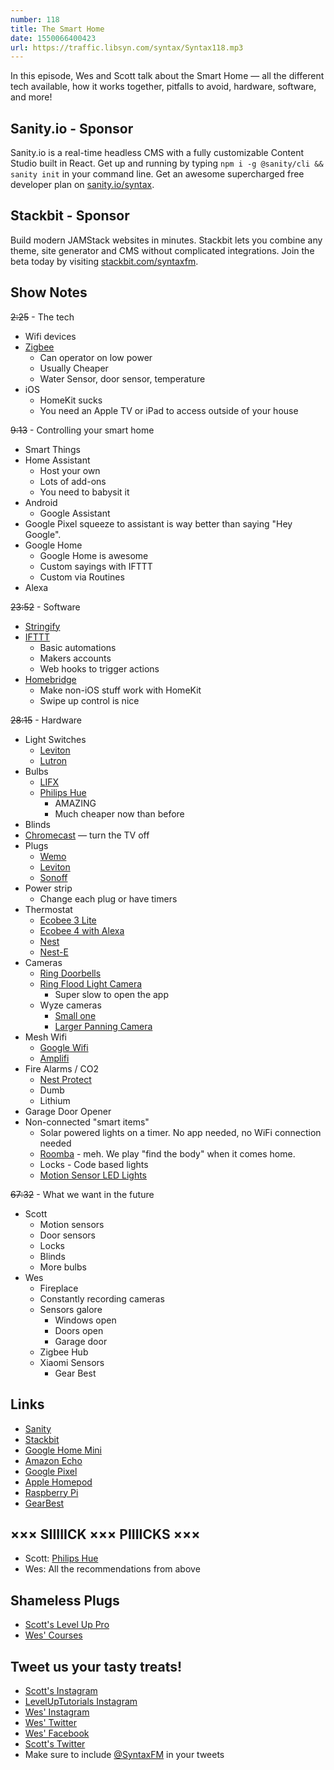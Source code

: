 ```yaml
---
number: 118
title: The Smart Home
date: 1550066400423
url: https://traffic.libsyn.com/syntax/Syntax118.mp3
---
```


In this episode, Wes and Scott talk about the Smart Home — all the different tech available, how it works together, pitfalls to avoid, hardware, software, and more!

## Sanity.io - Sponsor

Sanity.io is a real-time headless CMS with a fully customizable Content Studio built in React. Get up and running by typing `npm i -g @sanity/cli && sanity init` in your command line. Get an awesome supercharged free developer plan on [sanity.io/syntax](https://sanity.io/syntax?utm_source=syntax-fm&utm_campaign=syntax1).

## Stackbit - Sponsor

Build modern JAMStack websites in minutes. Stackbit lets you combine any theme, site generator and CMS without complicated integrations. Join the beta today by visiting [stackbit.com/syntaxfm](https://www.stackbit.com/syntaxfm/).

## Show Notes

~~2:25~~ - The tech

* Wifi devices
* [Zigbee](https://www.zigbee.org/)
  * Can operator on low power
  * Usually Cheaper
  * Water Sensor, door sensor, temperature
* iOS
  * HomeKit sucks
  * You need an Apple TV or iPad to access outside of your house

~~9:13~~ - Controlling your smart home

* Smart Things
* Home Assistant
  * Host your own
  * Lots of add-ons
  * You need to babysit it
* Android
  * Google Assistant
* Google Pixel squeeze to assistant is way better than saying "Hey Google".
* Google Home
  * Google Home is awesome
  * Custom sayings with IFTTT
  * Custom via Routines
* Alexa

~~23:52~~ - Software

* [Stringify](https://www.stringify.com/)
* [IFTTT](https://ifttt.com/)
  * Basic automations
  * Makers accounts
  * Web hooks to trigger actions
* [Homebridge](https://homebridge.io/)
  * Make non-iOS stuff work with HomeKit
  * Swipe up control is nice

~~28:15~~ - Hardware

* Light Switches
  * [Leviton](https://www.leviton.com/en)
  * [Lutron](https://www.casetawireless.com/)
* Bulbs
  * [LIFX](https://www.lifx.com/)
  * [Philips Hue](http://meethue.com)
    * AMAZING
    * Much cheaper now than before
* Blinds
* [Chromecast](https://store.google.com/product/chromecast) — turn the TV off
* Plugs
  * [Wemo](https://www.belkin.com/us/Products/smarthome-iot/c/wemo/)
  * [Leviton](https://www.leviton.com/en)
  * [Sonoff](https://sonoff.itead.cc/en/)
* Power strip
  * Change each plug or have timers
* Thermostat
  * [Ecobee 3 Lite](https://amzn.to/2MBRAwG)
  * [Ecobee 4 with Alexa](https://amzn.to/2Wylgzw)
  * [Nest](https://amzn.to/2RY0drh)
  * [Nest-E](https://amzn.to/2G6yQ7t)
* Cameras
  * [Ring Doorbells](https://amzn.to/2MAnYja)
  * [Ring Flood Light Camera](https://amzn.to/2B841vD)
    * Super slow to open the app
  * Wyze cameras
    * [Small one](https://amzn.to/2WqCoHi)
    * [Larger Panning Camera](https://amzn.to/2Wl338t)
* Mesh Wifi
  * [Google Wifi](https://store.google.com/us/product/google_wifi)
  * [Amplifi](https://www.amplifi.com/)
* Fire Alarms / CO2
  * [Nest Protect](https://nest.com/smoke-co-alarm/overview/)
  * Dumb
  * Lithium
* Garage Door Opener
* Non-connected "smart items"
  * Solar powered lights on a timer. No app needed, no WiFi connection needed
  * [Roomba](https://store.irobot.com/default/home) - meh. We play "find the body" when it comes home.
  * Locks - Code based lights
  * [Motion Sensor LED Lights](https://www.amazon.com/gp/product/B01HO1FLDI/ref=ppx_od_dt_b_asin_title_s00?ie=UTF8&psc=1)

~~67:32~~ - What we want in the future

* Scott
  * Motion sensors
  * Door sensors
  * Locks
  * Blinds
  * More bulbs
* Wes
  * Fireplace
  * Constantly recording cameras
  * Sensors galore
    * Windows open
    * Doors open
    * Garage door
  * Zigbee Hub
  * Xiaomi Sensors
    * Gear Best

## Links

* [Sanity](https://sanity.io/syntax?utm_source=syntax-fm&utm_campaign=syntax1)
* [Stackbit](https://www.stackbit.com/syntaxfm)
* [Google Home Mini](https://store.google.com/us/product/google_home_mini?hl=en-US)
* [Amazon Echo](https://www.amazon.com/all-new-amazon-echo-speaker-with-wifi-alexa-dark-charcoal/dp/B06XCM9LJ4)
* [Google Pixel](https://store.google.com/product/pixel_3)
* [Apple Homepod](https://www.apple.com/ios/home/)
* [Raspberry Pi](https://www.raspberrypi.org/)
* [GearBest](https://us.gearbest.com/)

## ××× SIIIIICK ××× PIIIICKS ×××

* Scott: [Philips Hue](http://meethue.com)
* Wes: All the recommendations from above

## Shameless Plugs

* [Scott's Level Up Pro](https://LevelUpTutorials.com/pro)
* [Wes' Courses](https://www.wesbos.com/courses)

## Tweet us your tasty treats!

* [Scott's Instagram](https://www.instagram.com/stolinski/)
* [LevelUpTutorials Instagram](https://www.instagram.com/LevelUpTutorials/)
* [Wes' Instagram](https://www.instagram.com/wesbos/)
* [Wes' Twitter](https://twitter.com/wesbos)
* [Wes' Facebook](https://www.facebook.com/wesbos.developer)
* [Scott's Twitter](https://twitter.com/stolinski)
* Make sure to include [@SyntaxFM](https://twitter.com/SyntaxFM) in your tweets
